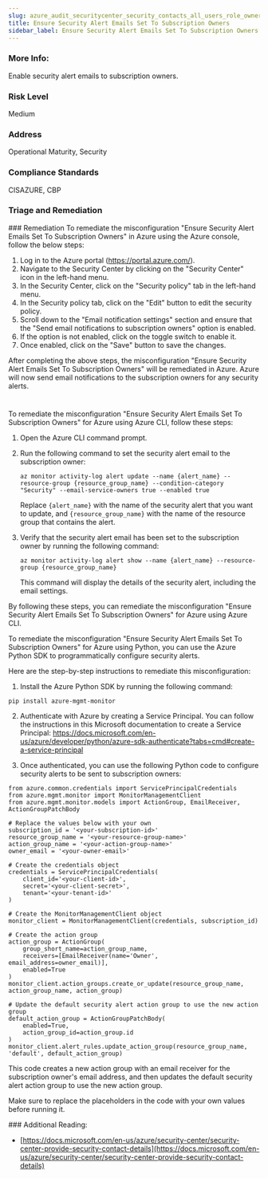 ```yaml
---
slug: azure_audit_securitycenter_security_contacts_all_users_role_owner
title: Ensure Security Alert Emails Set To Subscription Owners
sidebar_label: Ensure Security Alert Emails Set To Subscription Owners
---
```


### More Info:

Enable security alert emails to subscription owners.

### Risk Level

Medium

### Address

Operational Maturity, Security

### Compliance Standards

CISAZURE, CBP


### Triage and Remediation
<Tabs>
<Tab title='Remediation'>
### Remediation

<AccordionGroup>
<Accordion title='Using Console' defaultOpen='true'>
To remediate the misconfiguration "Ensure Security Alert Emails Set To Subscription Owners" in Azure using the Azure console, follow the below steps:

1. Log in to the Azure portal (https://portal.azure.com/).
2. Navigate to the Security Center by clicking on the "Security Center" icon in the left-hand menu.
3. In the Security Center, click on the "Security policy" tab in the left-hand menu.
4. In the Security policy tab, click on the "Edit" button to edit the security policy.
5. Scroll down to the "Email notification settings" section and ensure that the "Send email notifications to subscription owners" option is enabled.
6. If the option is not enabled, click on the toggle switch to enable it.
7. Once enabled, click on the "Save" button to save the changes.

After completing the above steps, the misconfiguration "Ensure Security Alert Emails Set To Subscription Owners" will be remediated in Azure. Azure will now send email notifications to the subscription owners for any security alerts.

#
</Accordion>

<Accordion title='Using CLI'>
To remediate the misconfiguration "Ensure Security Alert Emails Set To Subscription Owners" for Azure using Azure CLI, follow these steps:

1. Open the Azure CLI command prompt.

2. Run the following command to set the security alert email to the subscription owner:

   ```
   az monitor activity-log alert update --name {alert_name} --resource-group {resource_group_name} --condition-category "Security" --email-service-owners true --enabled true
   ```

   Replace `{alert_name}` with the name of the security alert that you want to update, and `{resource_group_name}` with the name of the resource group that contains the alert.

3. Verify that the security alert email has been set to the subscription owner by running the following command:

   ```
   az monitor activity-log alert show --name {alert_name} --resource-group {resource_group_name}
   ```

   This command will display the details of the security alert, including the email settings.

By following these steps, you can remediate the misconfiguration "Ensure Security Alert Emails Set To Subscription Owners" for Azure using Azure CLI.
</Accordion>

<Accordion title='Using Python'>
To remediate the misconfiguration "Ensure Security Alert Emails Set To Subscription Owners" for Azure using Python, you can use the Azure Python SDK to programmatically configure security alerts.

Here are the step-by-step instructions to remediate this misconfiguration:

1. Install the Azure Python SDK by running the following command:

```
pip install azure-mgmt-monitor
```

2. Authenticate with Azure by creating a Service Principal. You can follow the instructions in this Microsoft documentation to create a Service Principal: https://docs.microsoft.com/en-us/azure/developer/python/azure-sdk-authenticate?tabs=cmd#create-a-service-principal

3. Once authenticated, you can use the following Python code to configure security alerts to be sent to subscription owners:

```
from azure.common.credentials import ServicePrincipalCredentials
from azure.mgmt.monitor import MonitorManagementClient
from azure.mgmt.monitor.models import ActionGroup, EmailReceiver, ActionGroupPatchBody

# Replace the values below with your own
subscription_id = '<your-subscription-id>'
resource_group_name = '<your-resource-group-name>'
action_group_name = '<your-action-group-name>'
owner_email = '<your-owner-email>'

# Create the credentials object
credentials = ServicePrincipalCredentials(
    client_id='<your-client-id>',
    secret='<your-client-secret>',
    tenant='<your-tenant-id>'
)

# Create the MonitorManagementClient object
monitor_client = MonitorManagementClient(credentials, subscription_id)

# Create the action group
action_group = ActionGroup(
    group_short_name=action_group_name,
    receivers=[EmailReceiver(name='Owner', email_address=owner_email)],
    enabled=True
)
monitor_client.action_groups.create_or_update(resource_group_name, action_group_name, action_group)

# Update the default security alert action group to use the new action group
default_action_group = ActionGroupPatchBody(
    enabled=True,
    action_group_id=action_group.id
)
monitor_client.alert_rules.update_action_group(resource_group_name, 'default', default_action_group)
```

This code creates a new action group with an email receiver for the subscription owner's email address, and then updates the default security alert action group to use the new action group.

Make sure to replace the placeholders in the code with your own values before running it.
</Accordion>

</AccordionGroup>
</Tab>
</Tabs>
### Additional Reading:

- [https://docs.microsoft.com/en-us/azure/security-center/security-center-provide-security-contact-details](https://docs.microsoft.com/en-us/azure/security-center/security-center-provide-security-contact-details) 

